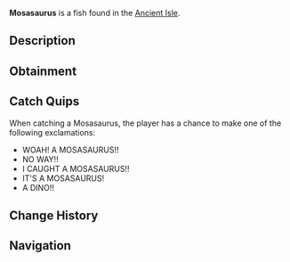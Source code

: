 {{FishInfobox
|image          = Mosasaurus.png
|rarity         = Mythical
|sea            = First Sea
|location       = [[Ancient Isle]]
|sublocation    = 
|sources        = Fishing Rod
|radar_location = 
|prog_speed     = -75
|xp             = 3000
|weather        = Foggy
|time           = Night
|season         = 
|bait           = Truffle Worm
|base_weight    = 14000
|base_value     = 7500
|weight_range   = 5000
|base_chance    = 0.015
|base_resil     = 25
}}
'''Mosasaurus''' is a {{Rarity|Mythical}} fish found in the [[Ancient Isle]].

== Description ==
{{Description|Mosasaurus is the type genus of the mosasaurs, an extinct group of aquatic squamate reptiles. It exists from about 82 to 66 million years ago during the Campanian and Maastrichtian stages of the Late Cretaceous.|Bestiary Entry}}

== Obtainment ==
{{Fish Availability|
Ancient Isle/Surrounding Ocean
|top_rods      = 
Great Rod of Oscar\25828.75\75628.88;
Astralhook Rod\23815.87\77296.56;
Leviathan's Fang Rod\23442.64\94116.43;
Ethereal Prism Rod\23365.27\75075.79;
Seraphic Rod\22763.41\77381.22;
Destiny Rod\18146.72\54812.85;
Heaven's Rod\16472.4\57238.28;
No-Life Rod\21459.82\78011.15;
Fang of the Eclipse\19885.67\77094.83;
Kraken Rod\18727.78\61129.87;
Challenger's Rod\20517.45\77036.9;
Rod Of The Forgotten Fang\20392.6\70940.6;
Rod Of The Exalted One\17680.38\58919.34;
Rod Of The Depths\17491.85\61095.38;
Zeus Rod\16614.26\61949.38;
Depthseeker Rod\15521.74\59979;
Avalanche Rod\13580.13\52670.6;
Volcanic Rod\13031.94\48592.05;
Steady Rod\4247.65\18082.33
|recommended   = Ethereal Prism Rod
}}

== Catch Quips ==
When catching a Mosasaurus, the player has a chance to make one of the following exclamations:
* WOAH! A MOSASAURUS!!
* NO WAY!!
* I CAUGHT A MOSASAURUS!!
* IT'S A MOSASAURUS!
* A DINO!!

== Change History ==
{{Change History|{{subst:Current Version}}}}

== Navigation ==
{{Fish Navbox|Ancient Isle}}